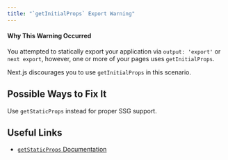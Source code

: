 ```yaml
---
title: "`getInitialProps` Export Warning"
---
```


#### Why This Warning Occurred

You attempted to statically export your application via `output: 'export'` or `next export`, however, one or more of your pages uses `getInitialProps`.

Next.js discourages you to use `getInitialProps` in this scenario.

## Possible Ways to Fix It

Use `getStaticProps` instead for proper SSG support.

## Useful Links

- [`getStaticProps` Documentation](/docs/pages/building-your-application/data-fetching/get-static-props)
